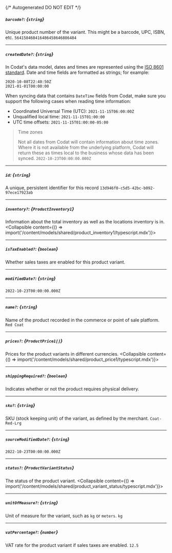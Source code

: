{/* Autogenerated DO NOT EDIT  */}

##### `barcode?`: *{`string`}*
Unique product number of the variant. This might be a barcode, UPC, ISBN, etc.
`564158468416486458646886484`

---
##### `createdDate?`: *{`string`}*
In Codat's data model, dates and times are represented using the <a class="external" href="https://en.wikipedia.org/wiki/ISO_8601" target="_blank">ISO 8601 standard</a>. Date and time fields are formatted as strings; for example:

```
2020-10-08T22:40:50Z
2021-01-01T00:00:00
```



When syncing data that contains `DateTime` fields from Codat, make sure you support the following cases when reading time information:

- Coordinated Universal Time (UTC): `2021-11-15T06:00:00Z`
- Unqualified local time: `2021-11-15T01:00:00`
- UTC time offsets: `2021-11-15T01:00:00-05:00`

> Time zones
> 
> Not all dates from Codat will contain information about time zones.  
> Where it is not available from the underlying platform, Codat will return these as times local to the business whose data has been synced.
`2022-10-23T00:00:00.000Z`

---
##### `id`: *{`string`}*
A unique, persistent identifier for this record
`13d946f0-c5d5-42bc-b092-97ece17923ab`

---
##### `inventory?`: *{`ProductInventory1`}*
Information about the total inventory as well as the locations inventory is in.
<Collapsible content={() => import('/content/models/shared/product_inventory1/typescript.mdx')}>
</Collapsible>

---
##### `isTaxEnabled?`: *{`boolean`}*
Whether sales taxes are enabled for this product variant.

---
##### `modifiedDate?`: *{`string`}*
`2022-10-23T00:00:00.000Z`

---
##### `name?`: *{`string`}*
Name of the product recorded in the commerce or point of sale platform.
`Red Coat`

---
##### `prices?`: *{`ProductPrice1[]`}*
Prices for the product variants in different currencies.
<Collapsible content={() => import('/content/models/shared/product_price1/typescript.mdx')}>
</Collapsible>

---
##### `shippingRequired?`: *{`boolean`}*
Indicates whether or not the product requires physical delivery.

---
##### `sku?`: *{`string`}*
SKU (stock keeping unit) of the variant, as defined by the merchant.
`Coat-Red-Lrg`

---
##### `sourceModifiedDate?`: *{`string`}*
`2022-10-23T00:00:00.000Z`

---
##### `status?`: *{`ProductVariantStatus`}*
The status of the product variant.
<Collapsible content={() => import('/content/models/shared/product_variant_status/typescript.mdx')}>
</Collapsible>

---
##### `unitOfMeasure?`: *{`string`}*
Unit of measure for the variant, such as `kg` or `meters`.
`kg`

---
##### `vatPercentage?`: *{`number`}*
VAT rate for the product variant if sales taxes are enabled.
`12.5`

